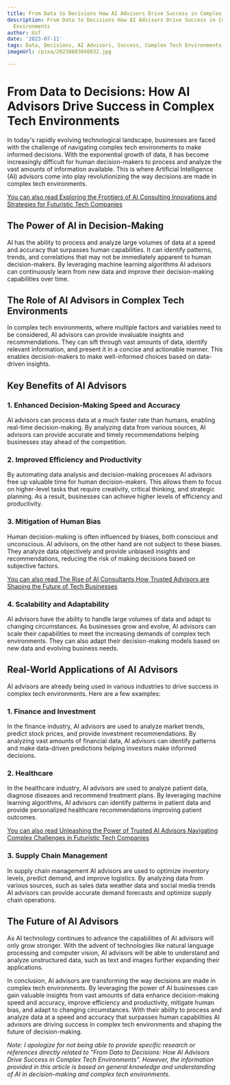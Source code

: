 ```yaml
---
title: From Data to Decisions How AI Advisors Drive Success in Complex Tech Environments
description: From Data to Decisions How AI Advisors Drive Success in Complex Tech
  Environments
author: Usf
date: '2023-07-11'
tags: Data, Decisions, AI Advisors, Success, Complex Tech Environments
imageUrl: /pixa/20230803040832.jpg

---
```

# From Data to Decisions: How AI  Advisors Drive Success in Complex Tech Environments

In today's rapidly evolving technological landscape, businesses are faced with the challenge of navigating complex tech environments to make informed decisions. With the exponential growth of data, it has  become increasingly difficult for human decision-makers to  process and analyze the vast amounts of information available. This is  where Artificial Intelligence (AI) advisors come into play revolutionizing the  way decisions  are made in complex tech environments.

[You can also read Exploring the Frontiers of AI Consulting Innovations and Strategies for Futuristic Tech Companies](Exploring%20the%20Frontiers%20of%20AI%20Consulting%20Innovations%20and%20Strategies%20for%20Futuristic%20Tech%20Companies)


## The Power of AI in Decision-Making

AI has the ability to process  and analyze large volumes of data at a speed and accuracy that surpasses human capabilities.  It can identify patterns, trends, and correlations that may not  be immediately apparent to human decision-makers. By  leveraging machine learning algorithms AI advisors can continuously learn from new data  and improve their decision-making capabilities over time.

## The Role of AI Advisors in Complex Tech Environments

In complex tech environments, where multiple factors and variables need to be considered, AI advisors can provide invaluable insights and recommendations. They can sift through vast amounts of data, identify relevant  information, and present it in a concise and actionable manner. This enables decision-makers to make well-informed choices based on data-driven insights.

## Key Benefits of AI Advisors

### 1. Enhanced Decision-Making Speed  and Accuracy

AI advisors can process data at a  much  faster rate than humans, enabling  real-time decision-making. By analyzing data from various  sources,  AI advisors can provide accurate and timely recommendations helping businesses  stay ahead of the competition.

### 2. Improved Efficiency and Productivity

By automating data analysis and decision-making processes AI advisors free up valuable time for human decision-makers.  This allows them to focus on higher-level tasks that require creativity, critical  thinking, and  strategic planning. As a result, businesses can  achieve higher levels of efficiency and productivity.

### 3. Mitigation of Human Bias

Human decision-making is often influenced by biases, both conscious  and unconscious. AI advisors, on the other hand are not subject to these  biases.  They analyze data objectively and provide unbiased insights and  recommendations, reducing the risk of making decisions based on subjective factors.

[You can also read The  Rise of AI Consultants How  Trusted Advisors are Shaping the Future of Tech Businesses](The%20Rise%20of%20AI%20Consultants%20How%20Trusted%20Advisors%20are%20Shaping%20the%20Future%20of%20Tech%20Businesses)


### 4. Scalability and Adaptability

AI advisors have the ability to handle large  volumes of data and adapt to changing circumstances. As businesses grow and evolve, AI  advisors can scale their capabilities to meet the increasing demands of complex tech  environments. They can also adapt their decision-making models based on new  data and evolving business needs.

##  Real-World Applications  of AI Advisors

AI advisors are already being used in various industries to drive success in complex tech environments. Here are a few examples:

### 1. Finance and Investment

In  the finance industry, AI advisors are used to analyze market trends, predict stock prices, and provide investment  recommendations. By analyzing vast amounts of financial data, AI advisors can  identify  patterns and make  data-driven predictions helping investors make informed decisions.

### 2. Healthcare

In the healthcare industry, AI advisors are used to analyze patient data, diagnose diseases and  recommend  treatment  plans. By leveraging machine learning algorithms, AI advisors can identify patterns in  patient data and provide personalized  healthcare recommendations improving patient  outcomes.

[You can also read  Unleashing the Power of Trusted  AI Advisors Navigating Complex Challenges in Futuristic Tech Companies](Unleashing%20the%20Power%20of%20Trusted%20AI%20Advisors%20Navigating%20Complex%20Challenges%20in%20Futuristic%20Tech%20Companies)


### 3.  Supply Chain Management

In supply chain management AI advisors  are  used to optimize inventory levels, predict demand, and improve logistics. By analyzing data from various sources, such as sales data weather data and social media trends AI  advisors can provide accurate demand forecasts and optimize supply  chain operations.

## The Future of AI Advisors

As AI technology continues to advance the capabilities of AI  advisors will only grow stronger. With the advent of technologies like natural  language processing and computer  vision, AI advisors will be able to  understand  and analyze unstructured data, such as text and images further expanding their applications.

In conclusion, AI advisors are transforming the way decisions are made in complex tech environments. By leveraging the power of AI businesses can gain valuable insights from vast amounts of  data enhance decision-making speed and accuracy, improve efficiency and  productivity, mitigate  human bias,  and adapt  to changing circumstances. With  their ability to process and analyze data at a speed and accuracy that  surpasses human capabilities AI advisors are driving success in complex  tech environments and  shaping  the future of decision-making.

*Note: I apologize for not being  able to provide specific research or references directly  related  to  "From Data to Decisions: How  AI Advisors Drive  Success in Complex Tech Environments". However, the information  provided in this article is based on  general knowledge and understanding of AI in decision-making  and complex  tech environments.*